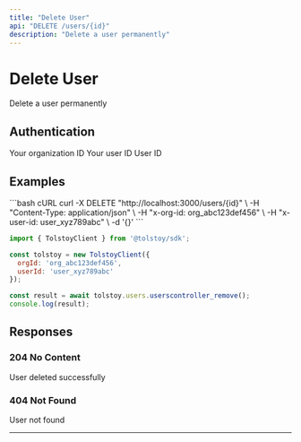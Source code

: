 ```yaml
---
title: "Delete User"
api: "DELETE /users/{id}"
description: "Delete a user permanently"
---
```


# Delete User

Delete a user permanently

## Authentication

<ParamField header="x-org-id" type="string" required>
  Your organization ID
</ParamField>

<ParamField header="x-user-id" type="string" required>
  Your user ID
</ParamField>

<ParamField path="id" type="string" required>
  User ID
</ParamField>



## Examples

<CodeGroup>
```bash cURL
curl -X DELETE "http://localhost:3000/users/{id}" \
  -H "Content-Type: application/json" \
  -H "x-org-id: org_abc123def456" \
  -H "x-user-id: user_xyz789abc" \
  -d '{}'
```

```javascript JavaScript SDK
import { TolstoyClient } from '@tolstoy/sdk';

const tolstoy = new TolstoyClient({
  orgId: 'org_abc123def456',
  userId: 'user_xyz789abc'
});

const result = await tolstoy.users.userscontroller_remove();
console.log(result);
```
</CodeGroup>

## Responses

### 204 No Content

User deleted successfully

### 404 Not Found

User not found

---

<Snippet file="api-footer.mdx" />
